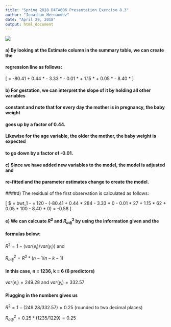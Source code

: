 ```yaml
---
title: "Spring 2018 DATA606 Presentation Exercise 8.3"
author: "Jonathan Hernandez"
date: "April 29, 2018"
output: html_document
---
```


![](Presentation_exercise_question.jpg)

#### a) By looking at the Estimate column in the summary table, we can create the 

#### regression line as follows:

\[
\hat{bwt} = -80.41 + 0.44 * \hat{gestation} - 3.33 * \hat{parity}
- 0.01 * \hat{age} + 1.15 * \hat{height} + 0.05 * \hat{weight} 
- 8.40 * \hat{smoke}
\]

#### b) For gestation, we can interpret the slope of it by holding all other variables

#### constant and note that for every day the mother is in pregnancy, the baby weight

#### goes up by a factor of 0.44.


#### Likewise for the age variable, the older the mother, the baby weight is expected

#### to go down by a factor of -0.01.


#### c) Since we have added new variables to the model, the model is adjusted and

#### re-fitted and the parameter estimates change to create the model.

####d) The residual of the first observation is calculated as follows:

\[
$\hat{e_1} = bwt_1 - \hat{bwt_1} = 120 - (-80.41 + 0.44 * 284 - 3.33 * 0
- 0.01 * 27 + 1.15 * 62 + 0.05 * 100 - 8.40 * 0) = -0.58
\]

#### e) We can calcuate $R^2$ and $R^2_{adj}$ by using the information given and the 

#### formulas below:

$R^2 = 1 - (var(e_{i}) / var(y_{i}))$ and 

$R^2_{adj} = R^2 * (n-1 / n-k-1)$

#### In this case, n = 1236, k = 6 (6 predictors)
$var(e_{i}) = 249.28$ and $var(y_{i}) = 332.57$

#### Plugging in the numbers gives us 

$R^2 = 1 - (249.28 / 332.57) = 0.25$ (rounded to two decimal places)

$R^2_{adj} =  0.25 * (1235 / 1229) = 0.25$

